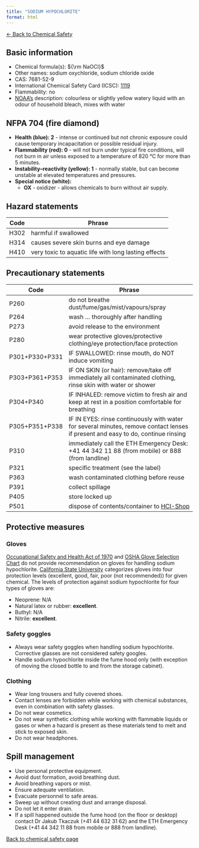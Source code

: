 ```yaml
---
title: "SODIUM HYPOCHLORITE"
format: html
---
```


[← Back to Chemical Safety](../chemical-safety.qmd)


## Basic information
- Chemical formula(s): ${\rm NaOCl}$
- Other names: sodium oxychloride, sodium chloride oxide
- CAS: 7681-52-9
- International Chemical Safety Card (ICSC): [1119](https://inchem.org/documents/icsc/icsc/eics1119.htm)
- Flammability: no
- [NOAA's](https://cameochemicals.noaa.gov/chemical/4503) description: colourless or slightly yellow watery liquid with an odour of household bleach, mixes with water

## NFPA 704 (fire diamond)
- **Health (blue): 2** - intense or continued but not chronic exposure could cause temporary incapacitation or possible residual injury.
- **Flammability (red): 0** - will not burn under typical fire conditions, will not burn in air unless exposed to a temperature of 820 °C for more than 5 minutes.
- **Instability–reactivity (yellow): 1** - normally stable, but can become unstable at elevated temperatures and pressures.
- **Special notice (white):**
	- **OX** - oxidizer - allows chemicals to burn without air supply.

## Hazard statements
| Code | Phrase                                               |
| ---- | ---------------------------------------------------- |
| H302 | harmful if swallowed                                 |
| H314 | causes severe skin burns and eye damage              |
| H410 | very toxic to aquatic life with long lasting effects |

## Precautionary statements
| Code           | Phrase                                                                                                                           |
| -------------- | -------------------------------------------------------------------------------------------------------------------------------- |
| P260           | do not breathe dust/fume/gas/mist/vapours/spray                                                                                  |
| P264           | wash ... thoroughly after handling                                                                                               |
| P273           | avoid release to the environment                                                                                                 |
| P280           | wear protective gloves/protective clothing/eye protection/face protection                                                        |
| P301+P330+P331 | IF SWALLOWED: rinse mouth, do NOT induce vomiting                                                                                |
| P303+P361+P353 | IF ON SKIN (or hair): remove/take off immediately all contaminated clothing, rinse skin with water or shower                     |
| P304+P340      | IF INHALED: remove victim to fresh air and keep at rest in a position comfortable for breathing                                  |
| P305+P351+P338 | IF IN EYES: rinse continuously with water for several minutes, remove contact lenses if present and easy to do, continue rinsing |
| P310           | immediately call the ETH Emergency Desk: +41 44 342 11 88 (from mobile) or 888 (from landline)                                   |
| P321           | specific treatment (see the label)                                                                                               |
| P363           | wash contaminated clothing before reuse                                                                                          |
| P391           | collect spillage                                                                                                                 |
| P405           | store locked up                                                                                                                  |
| P501           | dispose of contents/container to [HCI-Shop](https://hci-shop.ethz.ch/en/)                                                        |

## Protective measures

### Gloves
[Occupational Safety and Health Act of 1970](https://www.osha.gov/sites/default/files/publications/osha3151.pdf) and [OSHA Glove Selection Chart](https://safety.fsu.edu/safety_manual/OSHA%20Glove%20Selection%20Chart.pdf) do not provide recommendation on gloves for handling sodium hypochlorite. [California State University](https://web.csulb.edu/colleges/cnsm/safety/documents/gloves.htm) categorizes gloves into four protection levels (excellent, good, fair, poor (not recommended)) for given chemical. The levels of protection against sodium hypochlorite for four types of gloves are:

- Neoprene: N/A
- Natural latex or rubber: **excellent**.
- Buthyl: N/A
- Nitrile: **excellent**.

### Safety goggles
- Always wear safety goggles when handling sodium hypochlorite. Corrective glasses are not considered safety googles.
- Handle sodium hypochlorite inside the fume hood only (with exception of moving the closed bottle to and from the storage cabinet).

### Clothing
- Wear long trousers and fully covered shoes.
- Contact lenses are forbidden while working with chemical substances, even in combination with safety glasses.
- Do not wear cosmetics.
- Do not wear synthetic clothing while working with flammable liquids or gases or when a hazard is present as these materials tend to melt and stick to exposed skin.
- Do not wear headphones.

## Spill management
- Use personal protective equipment.
- Avoid dust formation, avoid breathing dust.
- Avoid breathing vapors or mist.
- Ensure adequate ventilation.
- Evacuate personnel to safe areas.
- Sweep up without creating dust and arrange disposal.
- Do not let it enter drain.
- If a spill happened outside the fume hood (on the floor or desktop) contact Dr Jakub Tkaczuk (+41 44 632 31 62) and the ETH Emergency Desk (+41 44 342 11 88 from mobile or 888 from landline).

[Back to chemical safety page](https://github.com/Global-Health-Engineering/group-safety/tree/main/02-chemical-safety)  
